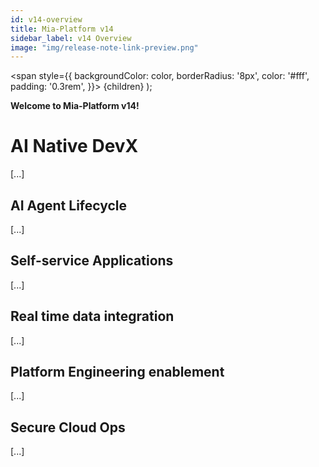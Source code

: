 ```yaml
---
id: v14-overview
title: Mia-Platform v14
sidebar_label: v14 Overview
image: "img/release-note-link-preview.png"
---
```


  <span
    style={{
      backgroundColor: color,
      borderRadius: '8px',
      color: '#fff',
      padding: '0.3rem',
    }}>
    {children}
  </span>
);

**Welcome to Mia-Platform v14!**

# AI Native DevX

[...]

## AI Agent Lifecycle

[...]

## Self-service Applications

[...]

## Real time data integration

[...]

## Platform Engineering enablement

[...]

## Secure Cloud Ops

[...]